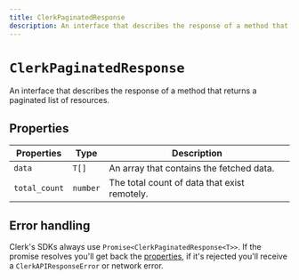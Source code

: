 ```yaml
---
title: ClerkPaginatedResponse
description: An interface that describes the response of a method that returns a paginated list of resources.
---
```


# `ClerkPaginatedResponse`

An interface that describes the response of a method that returns a paginated list of resources.

## Properties

| Properties | Type | Description |
| --- | --- | --- |
| `data` | `T[]` |  An array that contains the fetched data. |
| `total_count` | `number` |  The total count of data that exist remotely. |

## Error handling

Clerk's SDKs always use `Promise<ClerkPaginatedResponse<T>>`. If the promise resolves you'll get back the [properties](#properties), if it's rejected you'll receive a `ClerkAPIResponseError` or network error.